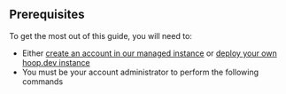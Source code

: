 ## Prerequisites

To get the most out of this guide, you will need to:

- Either [create an account in our managed instance](https://use.hoop.dev) or [deploy your own hoop.dev instance](/getting-started/installation/overview)
- You must be your account administrator to perform the following commands
